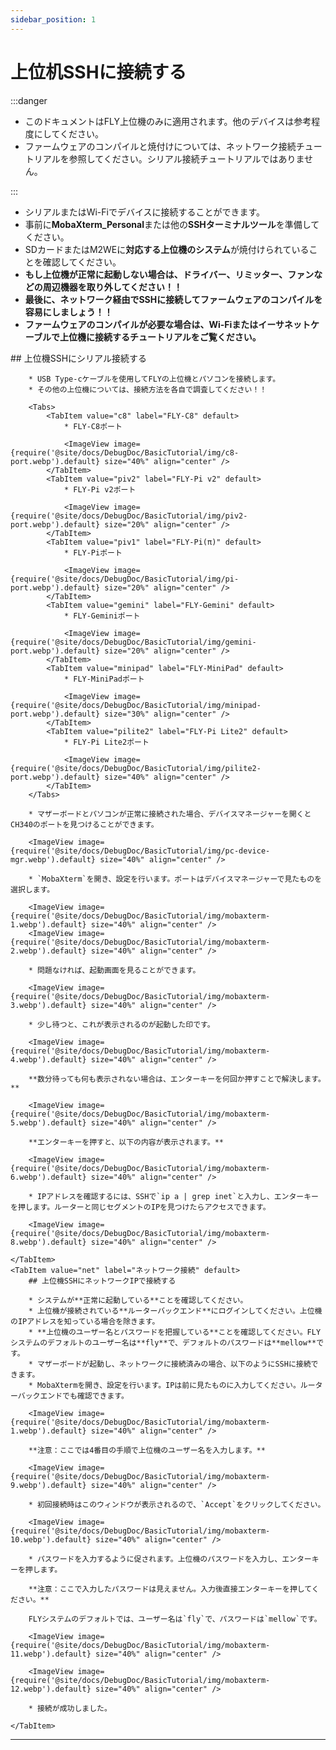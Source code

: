 ```yaml
---
sidebar_position: 1
---
```


# 上位机SSHに接続する

:::danger

* このドキュメントはFLY上位機のみに適用されます。他のデバイスは参考程度にしてください。
* ファームウェアのコンパイルと焼付けについては、ネットワーク接続チュートリアルを参照してください。シリアル接続チュートリアルではありません。

:::

* シリアルまたはWi-Fiでデバイスに接続することができます。
* 事前に**MobaXterm_Personal**または他の**SSHターミナルツール**を準備してください。
* SDカードまたはM2WEに**対応する上位機のシステム**が焼付けられていることを確認してください。
* **もし上位機が正常に起動しない場合は、ドライバー、リミッター、ファンなどの周辺機器を取り外してください！！**
* **最後に、ネットワーク経由でSSHに接続してファームウェアのコンパイルを容易にしましょう！！**
* **ファームウェアのコンパイルが必要な場合は、Wi-Fiまたはイーサネットケーブルで上位機に接続するチュートリアルをご覧ください。**

<Tabs>
    <TabItem value="serial" label="シリアル接続" default>
        ## 上位機SSHにシリアル接続する

        * USB Type-cケーブルを使用してFLYの上位機とパソコンを接続します。
        * その他の上位機については、接続方法を各自で調査してください！！

        <Tabs>
            <TabItem value="c8" label="FLY-C8" default>
                * FLY-C8ポート

                <ImageView image={require('@site/docs/DebugDoc/BasicTutorial/img/c8-port.webp').default} size="40%" align="center" />
            </TabItem>
            <TabItem value="piv2" label="FLY-Pi v2" default>
                * FLY-Pi v2ポート

                <ImageView image={require('@site/docs/DebugDoc/BasicTutorial/img/piv2-port.webp').default} size="20%" align="center" />
            </TabItem>
            <TabItem value="piv1" label="FLY-Pi(π)" default>
                * FLY-Piポート

                <ImageView image={require('@site/docs/DebugDoc/BasicTutorial/img/pi-port.webp').default} size="20%" align="center" />
            </TabItem>
            <TabItem value="gemini" label="FLY-Gemini" default>
                * FLY-Geminiポート

                <ImageView image={require('@site/docs/DebugDoc/BasicTutorial/img/gemini-port.webp').default} size="20%" align="center" />
            </TabItem>
            <TabItem value="minipad" label="FLY-MiniPad" default>
                * FLY-MiniPadポート

                <ImageView image={require('@site/docs/DebugDoc/BasicTutorial/img/minipad-port.webp').default} size="30%" align="center" />
            </TabItem>
            <TabItem value="pilite2" label="FLY-Pi Lite2" default>
                * FLY-Pi Lite2ポート

                <ImageView image={require('@site/docs/DebugDoc/BasicTutorial/img/pilite2-port.webp').default} size="40%" align="center" />
            </TabItem>
        </Tabs>

        * マザーボードとパソコンが正常に接続された場合、デバイスマネージャーを開くとCH340のポートを見つけることができます。

        <ImageView image={require('@site/docs/DebugDoc/BasicTutorial/img/pc-device-mgr.webp').default} size="40%" align="center" />

        * `MobaXterm`を開き、設定を行います。ポートはデバイスマネージャーで見たものを選択します。

        <ImageView image={require('@site/docs/DebugDoc/BasicTutorial/img/mobaxterm-1.webp').default} size="40%" align="center" />
        <ImageView image={require('@site/docs/DebugDoc/BasicTutorial/img/mobaxterm-2.webp').default} size="40%" align="center" />

        * 問題なければ、起動画面を見ることができます。

        <ImageView image={require('@site/docs/DebugDoc/BasicTutorial/img/mobaxterm-3.webp').default} size="40%" align="center" />

        * 少し待つと、これが表示されるのが起動した印です。

        <ImageView image={require('@site/docs/DebugDoc/BasicTutorial/img/mobaxterm-4.webp').default} size="40%" align="center" />

        **数分待っても何も表示されない場合は、エンターキーを何回か押すことで解決します。**

        <ImageView image={require('@site/docs/DebugDoc/BasicTutorial/img/mobaxterm-5.webp').default} size="40%" align="center" />

        **エンターキーを押すと、以下の内容が表示されます。**

        <ImageView image={require('@site/docs/DebugDoc/BasicTutorial/img/mobaxterm-6.webp').default} size="40%" align="center" />

        * IPアドレスを確認するには、SSHで`ip a | grep inet`と入力し、エンターキーを押します。ルーターと同じセグメントのIPを見つけたらアクセスできます。

        <ImageView image={require('@site/docs/DebugDoc/BasicTutorial/img/mobaxterm-8.webp').default} size="40%" align="center" />

    </TabItem>
    <TabItem value="net" label="ネットワーク接続" default>
        ## 上位機SSHにネットワークIPで接続する

        * システムが**正常に起動している**ことを確認してください。
        * 上位機が接続されている**ルーターバックエンド**にログインしてください。上位機のIPアドレスを知っている場合を除きます。
        * **上位機のユーザー名とパスワードを把握している**ことを確認してください。FLYシステムのデフォルトのユーザー名は**fly**で、デフォルトのパスワードは**mellow**です。
        * マザーボードが起動し、ネットワークに接続済みの場合、以下のようにSSHに接続できます。
        * MobaXtermを開き、設定を行います。IPは前に見たものに入力してください。ルーターバックエンドでも確認できます。

        <ImageView image={require('@site/docs/DebugDoc/BasicTutorial/img/mobaxterm-1.webp').default} size="40%" align="center" />

        **注意：ここでは4番目の手順で上位機のユーザー名を入力します。**

        <ImageView image={require('@site/docs/DebugDoc/BasicTutorial/img/mobaxterm-9.webp').default} size="40%" align="center" />

        * 初回接続時はこのウィンドウが表示されるので、`Accept`をクリックしてください。

        <ImageView image={require('@site/docs/DebugDoc/BasicTutorial/img/mobaxterm-10.webp').default} size="40%" align="center" />

        * パスワードを入力するように促されます。上位機のパスワードを入力し、エンターキーを押します。

        **注意：ここで入力したパスワードは見えません。入力後直接エンターキーを押してください。**

        FLYシステムのデフォルトでは、ユーザー名は`fly`で、パスワードは`mellow`です。

        <ImageView image={require('@site/docs/DebugDoc/BasicTutorial/img/mobaxterm-11.webp').default} size="40%" align="center" />

        <ImageView image={require('@site/docs/DebugDoc/BasicTutorial/img/mobaxterm-12.webp').default} size="40%" align="center" />

        * 接続が成功しました。

    </TabItem>
</Tabs>

----